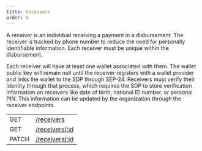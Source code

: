```yaml
---
title: Receivers
order: 5
---
```



A receiver is an individual receiving a payment in a disbursement. The receiver is tracked by phone number to reduce the need for personally identifiable information. Each receiver must be unique within the disbursement. 

Each receiver will have at least one wallet associated with them. The wallet public key will remain null until the receiver registers with a wallet provider and links the wallet to the SDP through SEP-24. Receivers must verify their identity through that process, which requires the SDP to store verification information on receivers like date of birth, national ID number, or personal PIN. This information can be updated by the organization through the receiver endpoints.

<EndpointsTable title="Endpoints">

| | |
| --- | --------------------- |
| GET | [/receivers](../list-all-receivers.api.mdx) |
| GET | [/receivers/:id](../retrieve-a-receiver.api.mdx) |
| PATCH | [/receivers/:id](../update-the-receiver.api.mdx) |

</EndpointsTable>